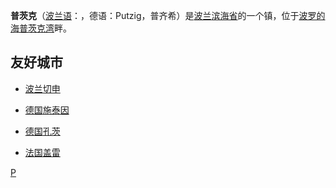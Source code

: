 {{Infobox Settlement
| name = 普茨克<br />Puck
| image_skyline = Puck rynek kościół.jpg
| imagesize = 250px
| image_caption = 
| image_flag = 
| image_shield = POL Puck COA.svg
| pushpin_map = Poland
| pushpin_label_position = bottom
| subdivision_type = 国家
| subdivision_name = {{POL}}
| subdivision_type1 = [[波兰行政区划|省]]
| subdivision_name1 = [[滨海省_(波兰)|滨海省]]
| subdivision_type2 = [[波兰行政区划|县]]
| subdivision_name2 =  [[普茨克县|普茨克县]]
| subdivision_type3 = [[波兰行政区划|乡]]
| subdivision_name3 =  '''普茨克乡'''
| elevation_m = 
| elevation_ft = 
| area_total_km2 = 4.9
| population_as_of = 2006年
| population_total = 11329
| population_density_km2 = auto
| timezone = [[CET|CET]]
| utc_offset = +1
| timezone_DST = [[CEST|CEST]]
| utc_offset_DST = +2
| latd = 54
| latm = 42
| lats = 
| latNS = N
| longd = 18
| longm = 24
| longs = 
| longEW = E
| website =  
}}
'''普茨克'''（[[波兰语|波兰语]]：'''{{lang|pl|Puck}}'''，德语：Putzig，普齐希）是[[波兰|波兰]][[滨海省_(波兰)|滨海省]]的一个镇，位于[[波罗的海|波罗的海]][[普茨克湾|普茨克湾]]畔。

== 友好城市 ==
*{{flagicon|Poland}}[[波兰|波兰]][[切申|切申]]
*{{flagicon|Germany}}[[德国|德国]][[施泰因_(巴伐利亚州)|施泰因]]
*{{flagicon|Germany}}[[德国|德国]][[孔茨|孔茨]]
*{{flagicon|France}}[[法国|法国]][[盖雷|盖雷]]

{{Poland-stub}}

[[Category:波美拉尼亚省城市|P]]